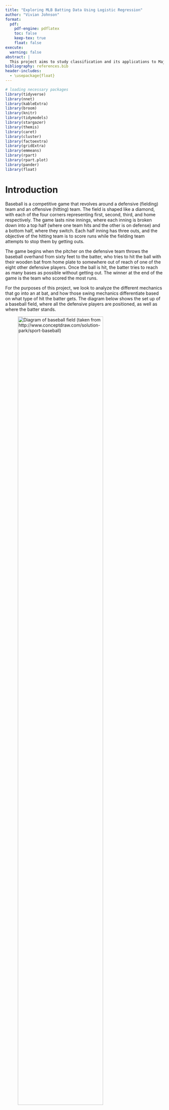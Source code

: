```yaml
---
title: "Exploring MLB Batting Data Using Logistic Regression"
author: "Vivian Johnson"
format:
  pdf:
    pdf-engine: pdflatex
    toc: false
    keep-tex: true
    float: false
execute: 
  warning: false
abstract: |
  This project aims to study classification and its applications to Major League Baseball (MLB) batting data. The goal is to develop a model that is capable of classifying a hit based on various in-game metrics, including release speed, launch angle, bat speed, and swing length. The model development process incorporates different statistical techniques such as K-means cluster analysis and decision trees to understand the distributions of the data and how observations are being classified in the multinomial model. Additionally, specific balancing techniques are explored to address inherent bias and imbalance in the data for the purpose of making more accuracte classifications. 
bibliography: references.bib
header-includes:
  - \usepackage{float}
---
```


```r
# loading necessary packages
library(tidyverse)
library(nnet)
library(kableExtra)
library(broom)
library(knitr)
library(tidymodels)
library(stargazer)
library(themis)
library(caret)
library(cluster)
library(factoextra)
library(gridExtra)
library(emmeans)
library(rpart)
library(rpart.plot)
library(pander)
library(float)
```

\newpage 
```{=latex}
\setcounter{tocdepth}{4}
\tableofcontents
```
\newpage 

# Introduction

Baseball is a competitive game that revolves around a defensive (fielding) team and an offensive (hitting) team. The field is shaped like a diamond, with each of the four corners representing first, second, third, and home respectively. The game lasts nine innings, where each inning is broken down into a top half (where one team hits and the other is on defense) and a bottom half, where they switch. Each half inning has three outs, and the objective of the hitting team is to score runs while the fielding team attempts to stop them by getting outs. 

The game begins when the pitcher on the defensive team throws the baseball overhand from sixty feet to the batter, who tries to hit the ball with their wooden bat from home plate to somewhere out of reach of one of the eight other defensive players. Once the ball is hit, the batter tries to reach as many bases as possible without getting out. The winner at the end of the game is the team who scored the most runs. 

For the purposes of this project, we look to analyze the different mechanics that go into an at bat, and how those swing mechanics differentiate based on what type of hit the batter gets. The diagram below shows the set up of a baseball field, where all the defensive players are positioned, as well as where the batter stands. 

![Diagram of baseball field (taken from http://www.conceptdraw.com/solution-park/sport-baseball)](baseball.png){width=80% height=80%}


# Important Baseball Definitions

The terms below define key aspects of baseball that are relevant to this project. 

- **Ground Out:** The batter hits the ball on the ground, and the defensive player is able to throw the ball to first base before the batter gets there.
- **Pop Fly/Out:** The batter hits the ball in the air, and a defensive player catches the ball without letting it touch the ground. 
- **Single:** A hit where the batter is able to make it safely to first base without stopping.
- **Double:** A hit where the batter is able to make it safely to second base without stopping.
- **Triple:** A hit where the batter is able to make it safely to third base without stopping. 
- **Homerun:** A hit where the batter is able to make it around every base and back to home without stopping, usually done by hitting the ball over the homerun fence, positioned about 350 feet, depending on the ballpark played at.

# Theory 

## Binary and Multinomial Classification

Classifying and predicting the type of hit that results from an at bat can be described as a multinomial classification problem. Similar to binary classification, where the response variable, Y, has two binary categories, multinomial classification applies when there are multiple possible event outcomes for Y. In this case, the possible results of the hit are a single, double/triple (also referred to as an extra base hit), or a homerun, encoded as 1, 2, or 3 respectively.

## Multinomial Logistic Regression

When predicting a response variable with more than two (binary) levels, the multinomial logistic regression model is effective. Similar to regular logistic regression, the multinomial logistic regression model predicts the probability of each level of Y. 

In this case, for the dependent variable, `hit_outcome`, we’re interested in looking at the probabilities of different hits occurring, which can be written as $P(Y=j)$. This includes singles, extra base hits, and homeruns. Using multinomial logistic regression, this can be modeled by the following equation: 

$$P(Y=j | X_1 = x_1, X_2 = x_2, X_3 = x_3, X_4 = x_4, X_5 = x_5)$$
$$P(Y=j) = 
\frac{e^{\beta_0j + \beta_1jX_1 + \beta_2jX_2 + \beta_3jX_3 + \beta_4jX_4 + \beta_5jX_5}}{1 + \sum_{i = 1}^{j-1}{e^{\beta_0i + \beta_1iX_1 + \beta_2iX_2 + \beta_3iX_3 + \beta_4iX_4 + \beta_5iX_5}}}$$

Where $X_1 ... X_5$ indicate the various predictor variables for the multinomial logistic regression model.  Since we're interested in the probability of each hit given the different values of the five predictor variables, we can transform the logit output from logistic regression to the probability of the event occurring with the equation above. 

## Accuracy, Precision, and Confusion Matricies

To evaluate the performance of the multinomial logistic regression model, a confusion matrix can be used and from that, the measures of accuracy and precision can be found. A confusion matrix is a table that shows for each value of the dependent variable, the number of true positives and negatives, as well as the false positives and negatives. In this case, as there are three levels of the dependent variable, the confusion matrix is a 3x3 table. 

For each specific class of the dependent variable: 

- **True Positives (TP):** The number of observations that are correctly identified as being a part of that class. 
- **True Negatives (TN):** The number of observations that are correctly identified as not being a part of that class. 
- **False Positives (FP):** The number observations that are incorrectly identified as being a part of that class. 
- **False Negatives (FN):** The number of observations that are incorrectly identified as not being a part of that class. 

From these metrics, accuracy (the accuracy in assigning the correct categories to the data) can be defined as: 

$$ Accuracy = \frac{TP + TN}{TP + FP + TN + FN}$$ 

As there are some disadvantages of accuracy with the raw initial data set, precision can also be used to evaluate the model for each level of the response variable ($i$). Precision is the ratio of true positives to all observations that were identified as positives in the model. 

$$Precision_i = \frac{TP_i}{TP_i + FP_i}$$

# Methods 

The data used in this project comes from Baseball Savant, the clearing house for the Statcast data provided by the Major League Baseball Association (MLB). The MLB employs advance statistical software and sports tracking in order to keep various statistics throughout the entirety of a major league game. Baseball Savant acts as the dashboard through which the public can view and access the data straight from the MLB (@baseballsavant). 


## Initial Data Preparation 

The data focuses on batting data from MLB games played from March 28, 2024 to October 30, 2024. The data was scraped from Baseball Savant using the `statcast_search()` function from the `baseballr` package in R[^1]. Once compiled, the data was saved to a CSV titled `full_batting_data_2024.csv`.

[^1]: @baseballr

```r
# loading in the data 
batting_data_2024 <- read_csv("season_2024_batting_data.csv")
```

## Data Cleaning 

The following code describes removing certain columns where data was no longer collected and not useful to this project. 

```r
# renaming certain columns 
batting_data_2024 <- batting_data_2024 %>%
  rename(bat_speed = newStat_1,
         swing_length = newStat_2)

# removing deprecated columns 
batting_data_2024 <- batting_data_2024 %>%
  select(-spin_dir,
         -spin_rate_deprecated,
         -break_angle_deprecated,
         -break_length_deprecated,
         -tfs_deprecated,
         -tfs_zulu_deprecated,
         -umpire
         )
```

### Important Variables

@tbl-imp-variables gives descriptions of the variables used to create a model and analyze hit types.

```r
var.des <- data.frame(
  Variable = c("events", "release_speed", "launch_angle", "bat_speed", "swing_length"),
  Description = c(
    "Records the event of the resulting plate appearance (single, double, triple, homerun)",
    "The speed of the pitch that was thrown to the batter",
    "Vertical launch angle of the batted ball as tracked by Statcast. Refers to the angle at which the ball leaves the bat",
    "Measurement of how fast the bat is moving when the player makes contact with the ball",
    "Total amount of feet the bat traveled during the swing (the total distance traveled by the barrel of the bat in x/y/z space)"
  )
)
```

```r
#| tbl-cap: "Description of Important Variables Used"
#| label: "tbl-imp-variables"

kbl(var.des,
    booktabs = T) %>%
  kable_styling(latex_options = "striped") %>%
  column_spec(1, width = "4cm") %>%
  column_spec(2, width = "7cm")
```

### Indicator Variables 


The indicator variable `hit_outcome` was created using the `events` variable in the data set and serves as the dependent variable for multinomial logistic regression. The table and code below describe the variable, as well as creating it using the data and storing it in an R object called `batting_with_indicators`. 

```r
# making the indicator variables  
batting_with_indicators <- batting_data_2024 %>% 
  filter(
    !is.na(bat_speed) &
      !is.na(swing_length) &
      !is.na(launch_angle) &
      !is.na(release_speed)
    ) %>%
  mutate(
    # homerun variable: 1 if homerun, 0 if double 
    homerun = case_when(
      events == "home_run" ~ 1,
      events == "double" ~ 0,
      TRUE ~ NA_real_),
    # hit_outcome corresponds to the type of hit 
    hit_outcome = case_when(
      events == "home_run" ~ 3,
      events == "triple" | events == "double" ~ 2,
      events == "single" ~ 1)
    ) %>% filter(
      !is.na(hit_outcome)
      )
```

```r
var.indicator <- data.frame(
  Variable = c("hit_outcome"),
  Description =
    c("Indicator for the type of hit recorded in the `events` variable. 1 = single, 2 = extra base hit (double or triple), 3 = homerun")
)

```

```r
#| tbl-cap: "Description of Indicator Variables Used"
#| label: "tbl-indicator-variables"
#| tbl.pos: "H"

kbl(var.indicator,
    booktabs = T) %>%
  kable_styling(latex_options = "striped") %>%
  column_spec(1, width = "4cm") %>%
  column_spec(2, width = "7cm")
```

### Standardizing Variables 

The next step in cleaning the data was to standardize the `swing_length`, `bat_speed`, `launch_speed`, and `release_speed` variables.

Turning these variables into z-scores was done to normalize the data so that each variable has a mean of zero and a standard deviation of one. Therefore, an observation with a `swing_length_zscore` of 0.56 would indicate that that batter had a swing length 0.56 standard deviations longer than the average swing length for all batters. This process puts all observations for the variables on the same scale, and aids in the interpretation of the regression models and comparison across variables.

```r
# standardizing swing length, bat speed, and launch speed. 
batting_with_indicators <- batting_with_indicators %>%
  mutate(
    swing_length_zscore = scale(swing_length),
    bat_speed_zscore = scale(bat_speed),
    release_speed_zscore = scale(release_speed)
  )
```
 
## Preliminary Data Analysis 

### Distributions of Independent Variables 

```r
# making distribution plots for each independent variable 
# bat speed 
hist_bat_speed <- 
  ggplot(data = batting_with_indicators,
         mapping = aes(x = bat_speed_zscore)) +
  geom_histogram(
    color = "black",
    fill = "skyblue",
    binwidth = .4,
    boundary = 0,
    alpha = 0.7) +
  scale_y_continuous(limits = c(0, 8500),
                     breaks = seq(0,8500, by = 2000)
                     ) +
  scale_x_continuous(limits = c(-8, 8),
                     breaks = seq(-8, 8, by = 2)) +
  labs(
    title = "Distribution of\nStandardized Bat Speed",
    x = "Bat Speed (Z-score)",
    y = "Frequency"
  ) +
  theme_minimal()

# swing length 
hist_swing_length <-
  ggplot(data = batting_with_indicators,
         mapping = aes(x = swing_length_zscore)) +
  geom_histogram(
    color = "black",
    fill = "skyblue",
    binwidth = .4,
    alpha = 0.7,
    boundary = 0) +
  scale_y_continuous(limits = c(0, 8500),
                     breaks = seq(0,8500, by = 2000)) +
  scale_x_continuous(limits = c(-8, 8),
                     breaks = seq(-8, 8, by = 2)) +
  labs(
    title = "Distribution of\nStandardized Swing Length",
    x = "Swing Length (Z-score)",
    y = "Frequency"
  ) +
  theme_minimal()
  
# release speed 
hist_release_speed <- 
  ggplot(data = batting_with_indicators,
         mapping = aes(x = release_speed_zscore)) +
  geom_histogram(
    color = "black",
    fill = "skyblue",
    binwidth = .4,
    alpha = 0.7) +
  scale_y_continuous(limits = c(0, 8500),
                     breaks = seq(0,8500, by = 2000)) +
  scale_x_continuous(limits = c(-8, 8),
                     breaks = seq(-8, 8, by = 2)) +
  labs(
    title = "Distribution of\nStandardized Release Speed",
    x = "Release Speed (Z-score)",
    y = "Frequency"
  ) +
  theme_minimal()
```

```r
#| fig-cap: "Distribution of Launch Angle"
#| label: fig-launch-angle
#| fig.pos: "H"

# launch angle 
hist_launch_angle <-
  ggplot(data = batting_with_indicators,
         mapping = aes(x = launch_angle)) +
  geom_histogram(
    color = "black",
    fill = "skyblue",
    bins = 30,
    alpha = 0.7) +
  scale_y_continuous(limits = c(0, 8500),
                     breaks = seq(0,8500, by = 2000)) +
  labs(
    title = "Distribution of Launch Angle",
    x = "Launch Angle",
    y = "Frequency"
  ) +
  theme_minimal()

hist_launch_angle

```
@fig-launch-angle above, and @fig-dists below, show the distributions of the independent variables used during the model development process. From these figures, we can see that all follow an approximately normal distribution. Although multinomial logistic regression does not require normally distributed independent variables, this approximate normality could aid in interpretability. Additionally, this normality suggests that transformations to the independent variables such as log or polynomial terms might be unnecessary. 

```r
# Save the plots as a single image
png("combined_plots.png",
    width = 1000,
    height = 1000,
    res = 90) 
grid.arrange(hist_bat_speed,
             hist_release_speed,
             hist_swing_length,
             ncol = 3) 
dev.off()
```
```r
#| fig-cap: "Distributions of Standardized Independent Variables"
#| label: fig-dists
#| fig.pos: "H"

# displaying the png on the page 
knitr::include_graphics("combined_plots.png")
```
\newpage


### Correlations

@tbl-corr shows a correlation matrix for the independent variables. The table includes standardized bat speed, standardized release score, standardized swing length, and launch angle. The highest correlation is between `bat speed` and `swing length`, with a value of $0.589$. This indicates a moderate positive correlation, which is logical, as higher bat speeds tend to be associated with longer swing lengths. 

Since this is the highest correlation, and other correlations are low, multicollinearity does not appear to be a significant concern in the data, given that none of the correlations are excessively high (above 0.8, which is usually considered to be an indicator of multicollinearity). 


```r
cor.matrix <- cor(batting_with_indicators[, c("bat_speed_zscore", 
                                              "release_speed_zscore", 
                                              "swing_length_zscore",
                                              "launch_angle")], 
                  use = "complete.obs")

cor_df <- cor.matrix %>% as.data.frame() %>%
  rename(
    `Bat Speed` = bat_speed_zscore,
    `Release Speed` = release_speed_zscore,
    `Swing Length` = swing_length_zscore,
    `Launch Angle` = launch_angle
  ) %>%
  round(3)

rownames(cor_df) <- c("Bat Speed",
                      "Release Speed",
                      "Swing Length", 
                      "Launch Angle")
```

```r
#| tbl-cap: "Correlation Matrix For Independent Varaibles"
#| label: "tbl-corr"
#| tbl.pos: "H"

kbl(cor_df,
    booktabs = T) %>%
  kable_styling(latex_options = "striped") %>%
  column_spec(1, width = "2.5cm") %>%
  column_spec(2, width = "2cm") %>%
  column_spec(3, width = "2cm") %>%
  column_spec(4, width = "2cm") %>%
  column_spec(5, width = "2cm")
```


### K Means Cluster Analysis


```r
#| fig-cap: "Scatterplot of Bat Speed and Swing Length"
#| label: "fig-scatter1"
#| fig.pos: "H"

# bat speed and swing length scatterplot 
bs_sl_scatter <-
  ggplot(data = batting_with_indicators,
         mapping = aes(x = bat_speed_zscore, y = swing_length_zscore)) +
  geom_point(alpha = 0.3, color = "skyblue") +
  labs(
    title = "Relationship Between Standardized Bat Speed\nand Swing Length",
    x = "Bat Speed (Z-score)",
    y = "Swing Length (Z-score)"
  ) +
  scale_y_continuous(limits = c(-10, 4),
                     breaks = seq(-10,4, by = 2)) +
  scale_x_continuous(limits = c(-10, 4),
                     breaks = seq(-10,4, by = 2)) +
  theme_minimal()

bs_sl_scatter
```

@fig-scatter1 shows a moderately positive linear relationship between the standardized swing length of a batter and the standardized bat speed of the batter. From this, it can be understood that longer swings tend to produce higher bat speeds. A reasoning for this could be because with a longer bat path, the batter has more time to generate speed in their swing. Due to this, it was decided to add an interaction between bat speed and swing length, as the effect of bat speed on hit outcome could also be affected by the batter's swing length. 

The scatterplot in @fig-scatter1 also shows distinct grouping within the data. There is a grouping of hits, most likely bunts[^2] or soft ground balls, where the batters had much lower swing lengths and bat speeds compared to the other observed hits. To analyze this further, K-means cluster analysis was performed to look at the specific groupings in the data. 

K-Means Cluster Analysis is the process of grouping each observation in the data based on distinct characteristics. Upon completion, groups will be formed ideally with similar characteristics. The goal is to extract relationships, in this case, between the swing length of the batter and the bat speed. The algorithm begins by first determining how many groups will be formed (K = 3 for this scenario). Then, 3 observations are randomly chosen from the data, and assigned to a group. These rows act as the preliminary centers (means) of the groups. The remaining observations are individually assigned to the group that minimizes the Euclidean distance[^3] between the observation and the group mean. Following this, a new average for the groups are calculated, and each observation is re-examined to see if it is closer to a different groups average. This process repeats until no observation changes groups. (@wu2012cluster)

The following code was used to perform the cluster analysis, while @fig-cluster shows the corresponding groups that were created. 

[^2]: A bunt is a strategic hit where the batter lightly taps the ball with the bat, usually to advance a runner already on base, or get on base quickly.
[^3]: Euclidean distance is the straight line distance between two points in space.

```r
# selecting only the two columns needed
batting_cluster <- batting_with_indicators %>%
  select(swing_length_zscore,
         bat_speed_zscore)

set.seed(12) # so it is reproducible
cluster_analysis <- kmeans(batting_cluster,
                           centers = 3,
                           nstart = 25)
```

```r
#| fig-cap: "Scatterplot showing clustered groups"
#| label: fig-cluster
#| fig.pos: "H"

fviz_cluster(cluster_analysis,
             data = batting_cluster,
             geom = c("point"),
             elipse = FALSE,
             main = "Cluster Plot for Bat Speed and Swing Length",
             xlab = "Standardized Swing Length",
             ylab = "Standardized Bat Speed",
             ggtheme = theme_minimal()) +
  scale_y_continuous(limits = c(-10, 4),
                     breaks = seq(-10,4, by = 2)) +
  scale_x_continuous(limits = c(-10, 4),
                     breaks = seq(-10,4, by = 2)) 
```

```r
# creating table of summary statistics 

cluster.df <- data.frame(
  Cluster = c("1", "2", "3"),
  `Cluster Size` = c("21986", "14567", "162"),
  `Centers (swing length, bat speed)` = c("(0.559, 0.429)", "(-0.767, -0.549)", "(-6.891, -8.857)"),
  WSS = c("15027", "13916", "236")
)

colnames(cluster.df) <-
  c("Cluster",
    "Cluster Size",
    "Centers (swing length, bat speed)",
    "WSS")
```

```r
#| tbl-cap: "K-Means Summary Statistics"
#| label: "tbl-kmeanssum-variables"
#| tbl.pos: "H"

kbl(cluster.df,
    booktabs = T) %>%
  kable_styling(latex_options = "striped") 

```


@fig-cluster shows the results from performing K=3 Means Cluster Analysis. It is evident that the third cluster has significantly different bat speeds and swing lengths. Because the goal of this project is to examine the difference in hitting mechanics between true singles, extra base hits, and homeruns, it was determined that these hits, which are most likely check swings or bunts, don't accurately represent the data and that this cluster should be removed. 

@tbl-kmeanssum-variables describes the cluster size, center, and within cluster sum of squares for each group. The within cluster sum of squares, also known as the intra-cluster variation, is the sum of the squared Euclidean distances between each observation and the center of the cluster (@wu2012cluster). A smaller WSS indicates that the observations are grouped closer together, thus forming a more specific group. Since the WSS of group 3 is significantly lower than the other two groups and relatively small, removing the observations in this group is not of high concern. 


```r
# removing the data points from cluster 2 
batting_without_g3 <- batting_with_indicators %>%
  mutate(
    cluster = as_factor(cluster_analysis$cluster)
  ) %>%
  filter(cluster != 3)
```


```r
facet_labels <- c("1" = "Single", "2" = "Double/Triple", "3" = "Homerun")
```

```r
#| fig-cap: "The relationship between bat speed and swing length for each hit outcome"
#| label: fig-no-b-den
#| fig.pos: "H"
  
ggplot(data = batting_without_g3,
         mapping = aes(x = bat_speed_zscore,
                       y = swing_length_zscore)) +
  stat_density_2d(
    mapping = aes(fill = ..level..),
    geom = "polygon",
    alpha = 0.5
  ) +
  labs(
    title = "Bat Speed (Z-Score) vs. Swing Length (Z-Score)\nWith Cluster Removed",
    x = "Bat Speed (Z-score)",
    y = "Swing Length (Z-score)",
    fill = "Density Level"
  ) +
  scale_y_continuous(limits = c(-3, 3),
                     breaks = seq(-3,3, by = 1)) +
  scale_x_continuous(limits = c(-3, 3,
                     breaks = seq(-3,3), by = .5)) +
  scale_fill_gradient(low = "blue", high = "red") +
  facet_wrap(~ hit_outcome,
             labeller = as_labeller(facet_labels)) +
  theme_minimal()

```

@fig-no-b-den shows the relationships between standardized bat speed and standardized swing length for each level of `hit_outcome` after removing the cluster of hits. For each hit outcome, there is a clear positive relationship between the bat speed and the length of the swing. The density level represents how closely packed the points are, (i.e. where data points are more concentrated). From @fig-no-b-den, we can see that the direction of the relationship between the hit types are similar, but the densities and variance differ. Homeruns vary the least, as the majority of the observations that are homeruns are tightly concentrated. Singles tend to vary the most, as there is not an extremely high density level anywhere on the graph. This is somewhat logical, as there is more opportunity / ways in which a batter could hit a potential single compared to a homerun. 

### Distributions Incorporating Ground Outs and Fly Outs 

The data allows us to differentiate between fly outs and ground outs, meaning that we can also observe the difference in the independent variables between these types of outs, as well as hits. This is important as it aids in understanding how these factors differ between outs and hits. 

```r
# getting the hits that were outs (line outs, fly outs, pop ups, ground outs)
outs_data <- batting_data_2024 %>%
  filter(str_detect(des,
                    "out")
         ) %>%
  filter(!str_detect(des,
                     "strikes out")
         ) %>%
  filter(!str_detect(des,
                     "called out")
         ) %>%
  filter(!str_detect(des,
                     regex("out at.*", ignore_case = TRUE))
         ) %>%
  filter(!str_detect(des,
                     regex("walk.*", ignore_case = TRUE)))
```


```r
# creating out type categorical variable
outs_data <- outs_data %>%
  mutate(
    out_type =
      case_when(
        str_detect(des, "pops out") |
          str_detect(des, "flies out") |
          str_detect(des, "lines out") |
          str_detect(des, "sacrifice") ~ "Fly Out",
        str_detect(des, regex("grounds out.*", ignore_case = TRUE)) |
         str_detect(des, "grounds into a double play") |
          str_detect(des, "grounds into a force out") ~ "Ground Out",
        TRUE ~ NA_character_
        
      )
  )

# filtering out the na
# creating the z scores for the outs 
outs_data <- outs_data %>%
  filter(!is.na(outs_data$out_type)) %>%
  filter(!is.na(bat_speed) &
           !is.na(swing_length) &
           !is.na(launch_angle) &
           !is.na(release_speed)) %>%
  mutate(
    swing_length_zscore = scale(swing_length),
    bat_speed_zscore = scale(bat_speed),
    release_speed_zscore = scale(release_speed),
    hit_outcome = case_when(out_type == "Ground Out" ~ 4,
                            out_type == "Fly Out" ~ 5)
  )

# combining the outs and the hits to make another 
hitting_and_outs_data <-
  bind_rows(batting_without_g3,
            outs_data
  )

```


```r
#| fig-cap: "Distribution and mean launch angle by hit outcome"
#| label: fig-la-dist
#| fig.pos: "H"

# changing the order that the factor variable appears 
hitting_and_outs_data <- hitting_and_outs_data %>%
  mutate(hit_outcome = factor(hit_outcome, 
                              levels = c(4, 5, 1, 2, 3)))

violin_la <- 
  ggplot(data = hitting_and_outs_data,
         mapping = aes(x = factor(hit_outcome),
                       y = launch_angle)) +
  geom_boxplot() +
  geom_violin(fill = "skyblue",
              alpha = 0.3)+
  scale_y_continuous(limits = c(-90, 90),
                     breaks = seq(-90,90, by = 10)) +
  labs(title = "Distribution of Launch Angle for Different Hit Outcomes",
    x = NULL,
    y = "Launch Angle"
  ) +
  scale_x_discrete(
    labels = c("1" = "Single",
               "2" = "Double or Triple",
               "3" = "Homerun",
               "4" = "Ground Out",
               "5" = "Fly Out")
  ) + 
  theme_minimal() +
  theme(axis.text.x = element_text(angle = 45,
                                   hjust = 1)
        )
violin_la
```

@fig-la-dist shows the distribution of launch angle for different hit outcomes. For each at bat that resulted in an actual hit (a single, double/triple, or a homerun), it is evident that the launch angles follow a relatively normal distribution, being unimodal and centered around the mean. There are no drastic changes in the spread of the data, and no discernible U-shaped pattern. Using this, the decision to square launch angle and use a quadratic term was not made, as it is probable that it wouldn't add much explanatory power to the model. 


The side by side box plots in @fig-la-dist also indicate that there does seem to be a difference in average launch angle for each hit type. This supports including `launch_angle` in the model, and that it would be possible to have a model solely using it to predict `hit_outcome`, but it wouldn't explain everything. By bringing in fly outs and ground outs, we can see how launch angle varies between the two as well. It makes sense that the launch angle for ground outs would tend to be lower, as it is likely that the ball was hit low on the ground to a fielder, and the same goes for fly balls. Eventually, the launch angle on the ball is too high and results in an out rather than a hit. While this is the overall trend of these two specific results, the variation and spread of the data is much larger. 


It is important to note that it doesn't make sense for `launch_angle` to be negative for fly outs. As it is not one of the variables that is standardized, a fly ball should have a positive launch angle, as that would indicate that the ball went up in the air. After examining these instances where the hit was recorded as a fly out and the launch angle was negative, the conclusion was drawn that it was an error in recording the data. This serves as another layer that makes modeling this data more difficult. 

```r
# making distributions between hit types for other variables 
# bat speed 
violin_bs <- 
  ggplot(data = hitting_and_outs_data,
         mapping = aes(x = factor(hit_outcome),
                       y = bat_speed_zscore)) +
  geom_boxplot() +
  geom_violin(fill = "skyblue",
              alpha = 0.3)+
  scale_y_continuous(limits = c(-5,5),
                     breaks = seq(-5,5, by = 1)) +
  labs(title = "Distribution of Bat Speed\n(Z-Score)",
    x = NULL,
    y = "Bat Speed (Z-Score)"
  ) +
  scale_x_discrete(
    labels = c("1" = "Single",
               "2" = "Double or Triple",
               "3" = "Homerun",
               "4" = "Ground Out",
               "5" = "Fly Out")
  ) + 
  theme_minimal() +
  theme(axis.text.x = element_text(angle = 45,
                                   hjust = 1,
                                   size = 22),
        axis.title.y = element_text(size = 22),
        axis.text.y = element_text(size = 20),
        plot.title = element_text(size = 25, face = "bold")
        )

# swing lenght 
violin_sl <- 
  ggplot(data = hitting_and_outs_data,
         mapping = aes(x = factor(hit_outcome),
                       y = swing_length_zscore)) +
  geom_boxplot() +
  geom_violin(fill = "skyblue",
              alpha = 0.3)+
  scale_y_continuous(limits = c(-5, 5),
                     breaks = seq(-5,5, by = 1)) +
  labs(title = "Distribution of Swing Length\n(Z-Score)",
    x = NULL,
    y = "Swing Length (Z-Score)"
  ) +
  scale_x_discrete(
    labels = c("1" = "Single",
               "2" = "Double or Triple",
               "3" = "Homerun",
               "4" = "Ground Out",
               "5" = "Fly Out")
  ) + 
  theme_minimal() +
  theme(axis.text.x = element_text(angle = 45,
                                   hjust = 1,
                                   size = 22),
        axis.title.y = element_text(size = 22),
        axis.text.y = element_text(size = 20),
        plot.title = element_text(size = 25, face = "bold")
        )

# release speed 
violin_rs <- 
  ggplot(data = hitting_and_outs_data,
         mapping = aes(x = factor(hit_outcome),
                       y = release_speed_zscore)) +
  geom_boxplot() +
  geom_violin(fill = "skyblue",
              alpha = 0.3)+
  labs(title = "Distribution of Release Speed\n(Z-Score)",
    x = NULL,
    y = "Release Speed (Z-Score)"
  ) +
  scale_y_continuous(limits = c(-5, 5),
                     breaks = seq(-5,5, by = 1)) +
  scale_x_discrete(
    labels = c("1" = "Single",
               "2" = "Double or Triple",
               "3" = "Homerun",
               "4" = "Ground Out",
               "5" = "Fly Out")
  ) + 
  theme_minimal() +
  theme(axis.text.x = element_text(angle = 45,
                                   hjust = 1,
                                   size = 22),
        axis.title.y = element_text(size = 22),
        axis.text.y = element_text(size = 20),
        plot.title = element_text(size = 25, face = "bold")
        )

```

```r
# Save the plots as a single image
png("combined_plots_dists.png",
    width = 1750,
    height = 1750,
    res = 90) 
grid.arrange(violin_bs,
             violin_sl,
             violin_rs,
             ncol = 3)
dev.off()
```

```r
#| fig-cap: "Distributions of Dependent Variables by Hit Outcome"
#| label: fig-dists-vars
#| fig.pos: "H"

knitr::include_graphics("combined_plots_dists.png")
```

Similar to @fig-la-dist, @fig-dists-vars shows the distribution of each standardized variable for each hit type, but also includes fly outs and ground outs. 

From these, there does seem to be differences in each variable depending on the type of out, as well as differences in the variables depending on the type of hit. The variable that seems the most constant is release speed, and from that it can be drawn that the speed at which the pitch is thrown matters less. However, release speed was still included in the model because it aids in explaining information pertaining to the pitcher during the at bat, and is not correlated with other variables pertaining to the batter's mechanics. 


# Model Development 
 
 
## Stage 1 
  
  
The first stage of model development looks at simply creating logistic regression models based on the available data. The first step of stage one is to develop an initial model that will form the basis for the rest of the analysis. 

### Initial Model
 
The following code describes how to make the initial multinomial regression model, where our goal is to predict `hit_outcome` from `swing_length_zscore`, `bat_speed_zscore`, `release_speed_zscore`, `launch_angle`, and an interaction between `bat_speed_zscore` and `swing_length_zscore`.


```r
reg_model_1 <- multinom(hit_outcome ~ 
                     swing_length_zscore +
                     bat_speed_zscore +
                     release_speed_zscore +
                     launch_angle +
                     bat_speed_zscore:swing_length_zscore,
                   data = batting_without_g3) 

```
```r
model_1_tidy <- tidy(reg_model_1)

model_1_tidy <- model_1_tidy %>% select(-statistic)

model_1_tidy <- model_1_tidy %>% pivot_wider(names_from = 1,
                                             values_from = 3:5)

model_1_tidy <- model_1_tidy[c("term",
           "estimate_2",
           "std.error_2",
           "estimate_3",
           "std.error_3")] %>%
    rename(
      Term = term,
    `Estimate ` = estimate_2,
    `Std. Error ` = std.error_2,
    `Estimate` = estimate_3,
    `Std. Error` = std.error_3
  ) %>%
  mutate(
    across(
      c("Estimate ",
        "Std. Error ",
        "Estimate",
        "Std. Error"), 
      ~ round(.x, 3)
      )
    ) %>%
  mutate(
    Term = case_when(
      Term == "(Intercept)" ~ "Constant",
      Term == "swing_length_zscore" ~ "Swing Length Z-Score",
      Term == "bat_speed_zscore" ~ "Bat Speed Z-Score",
      Term == "release_speed_zscore" ~ "Release Speed Z-Score",
      Term == "launch_angle" ~ "Launch Angle",
      Term == "swing_length_zscore:bat_speed_zscore" ~ "Swing Length/Bat Speed Interaction"))

that_cell <- rep(FALSE, 8)  # Initialize all FALSE
that_cell[4] <- TRUE  
```

```r
#| tbl-cap: "Stage 1 Multinomial Logistic Regression Output for Initial Model"
#| label: "tbl-reg-1-output"
#| tbl.pos: H


kbl(model_1_tidy,
    booktabs = T) %>%
  kable_styling(latex_options =  "striped") %>%
  add_header_above(c(" ", "Double/Triple" = 2, "Homerun" = 2)) %>%
  column_spec(2,
              width = "3cm",
              bold = ifelse(that_cell, F, T)) %>%
  column_spec(4, bold = T, width = "2cm")
  
```

```r
em_initial <- emmeans(reg_model_1,
                      ~ hit_outcome,
                      mode = "prob")

summary_df_initial <- as.data.frame(summary(em_initial)) %>%
    select(hit_outcome, prob, SE) %>%
  rename(`Hit Outcome` = hit_outcome,
         `Average Probability` = prob)

```

```r
#| tbl-cap: "Stage 1 emmeans Summary for Initial Model"
#| label: "tbl-reg-1-emmeans"
#| tbl.pos: "H"

kbl(summary_df_initial,
    booktabs = T) %>%
  kable_styling(latex_options =  "striped")
```



@tbl-reg-1-output shows the multinomial regression output for the initial model. The bold coefficients represent those that have a p-value that is significant at the 0.01 level. Using this table, we can view the coefficients for the model and understand how each contribute to the hit outcome. There are two columns for the regression table, and the coefficients in each column represent the difference in log-odds resulting from a one unit change in the predictor between the base group, (hitting a single) and the corresponding hit column, which can be transformed into a probability.  

For example, `launch_angle` has a value of $0.065$ in the double/triple column. We can interpret this as follows: 

***On average, a one degree increase in a batter's launch angle is associated with an increase in the probability of hitting a double or a triple by about 1.07%***

We can also interpret the interaction between swing length and bat speed. With a logit coefficient of 0.09, we can turn it into a probability and understand it as: 

***The interaction between bat speed and swing length suggests that as both increase, the likelihood of hitting a double or triple increases compared to a single. This is reflected in the positive interaction term, indicating that the effect of swing length on the hit outcome is enhanced as bat speed increases.***

The package `emmeans` in r compares the estimated marginal means. In this model, it allows us to see the differences in the mean predicted probabilities for each hit outcome. 

@tbl-reg-1-emmeans shows the estimated probabilities for each hit outcome in this model. Singles are estimated to occur the most, about 75.2% of the time, followed by doubles and triples (22.6%), and the least likely to occur are home runs (2.1%). While hitting a single in a baseball game is more common than other types of hits, there is still a stark difference in the probability of each hit occurring, this is likely due to the imbalance in the data set, with the model being more tailored to predicting singles because they are much more prevalent in the data. 



#### Decision Tree Initial Model 

```r
initial_decision_tree <- rpart(hit_outcome ~ 
                                 swing_length_zscore +
                                 bat_speed_zscore +
                                 release_speed_zscore +
                                 launch_angle,
                               data = batting_without_g3,
                               method = "class")
```

```r
#| fig-cap: "Decision Tree for Initial Model"
#| label: fig-init-dec-tree
#| fig.pos: "H"

rpart.plot(initial_decision_tree,
           type = 4)
```

@fig-init-dec-tree shows a decision tree of the initial model. The decision tree is a classification model that visualizes the steps that the model goes through when attempting to classify each observation. The nodes of the tree correspond to the decisions are made based on certain thresholds or levels of the predictor variables. The branches represent the outcome of the decision, or the comparison that was made, and the leaves represent the final predicted outcome of the response variable. 

From @fig-init-dec-tree, we can see that classifying the type of hit mostly relies on a hit's launch angle and bat speed. The model starts with all of the observations, and if the launch angle is less than 20, the hit is automatically classified as a single. Of those hits, it represents 68% of the data, and of that, 81% were actually singles, 19% were actually doubles/triples, and 0% were actually homeruns. The model continues to make similar comparisons until all terminal nodes are reached. 

@fig-init-dec-tree has four terminal nodes. @tbl-decinitial-class shows the breakdown of each terminal node. It shows the outcome the model predicted, the percentage of the overall observations it makes up, as well as the percent of those observations that were actually of other classes. 

```r
dec.initial.des <- data.frame(
  `Hit Outcome` = c("1", "1", "2", "3"),
  `Percent Observations` = c("68", "10", "6", "15"),
  `Percent Singles` = c("81", "53", "28", "16"),
  `Percent Double/Triple` = c("19", "30", "44", "18"),
  `Percent Homerun` = c("0", "17", "28", "66")
)

colnames(dec.initial.des) <- c("Hit Outcome", "% Observations", "% Singles", "% Double Triple", "% Homerun")

```

```r
#| tbl-cap: "Results of stage 1 decision tree classification for the initial model "
#| label: "tbl-decinitial-class"
#| tbl.pos: "H"

kbl(dec.initial.des,
    booktabs = T) %>%
  kable_styling(latex_options =  "striped")
```

It is evident that the model over classifies singles out of the data and doesn't classify doubles/triples very well (only 6% are being classified as doubles/triples). Among the terminal nodes for doubles/triples and homeruns, there is still a large percentage of those that are being incorrectly classified as singles. 

### Balancing 

While this model has some explanatory power, the coefficient estimators are biased and inconsistent. This is due to the inherent class imbalance among the different hit outcomes. Biased and inconsistent estimators are those that skewed away from the true population average. @tbl-summary-sample-size is a table corresponding to the relative sample sizes of each hit outcome (single, extra base, or homerun).


```r
summary.sample.size <- data.frame(
  `Hit Outcome` = c("Single", "Double/Triple (Extra Base Hit)", "Homerun"),
  `Sample Size ` = c("23696", "7772", "5085")
)

colnames(summary.sample.size) <- c("Hit Outcome", "Sample Size")
```

```r
#| tbl-cap: "Summary of Sample Sizes for Each Class "
#| label: "tbl-summary-sample-size"
#| tbl.pos: "H"

kbl(summary.sample.size,
    booktabs = T) %>%
  kable_styling(latex_options =  "striped")
```
 
Due to the fact that the sample size within the observed data for a single is 23696, while doubles/triples and homeruns have 7772 and 5085 observations respectively, singles are going to contribute much more to the overall model, thus causing the imbalance and bias towards predicting the singles hit.

The singles hit in the data set are referred to as the majority class, meaning they have the higher sample size and at this moment contribute more to the model than the minority classes, the extra bases and the homeruns. Intervention is necessary at this point to combat the imbalance class size problem.

#### Existing Literature About Balancing

 
A part of this project revolves around the issue of an imbalanced data set, the implications of it, and possible solutions. The purpose of this section is to examine literature related to the class imbalance problem and apply it to the model predicting `hit_outcome`. 

As seen with the current batting data, a dataset is imbalanced if different categories are not represented equally in the data. This can lead to bias in the prediction model and flawed performance measures (@chawla2002smote). To combat this, multiple studies have been done with the goal to develop various ways of balancing the data. Random under sampling is the process of using random examples from the majority class and taking them out of the dataset without replacement. This is done until the dataset is roughly balanced. Random over sampling, on the other hand, is the process of randomly sampling with replacement from the category with less observations. This is also done until the data set is somewhat balanced. (@thammasiri2014critical) 

The effectiveness and performance of these processes are measured by the accuracy, the error rate, sensitivity, and specificity generated from each model’s respective confusion matrix. The confusion matrix displays the true positives (TP) identified, false positives (FP), true negatives (TN), and false negatives (FN) (@thammasiri2014critical). These performance measures are reliable for balanced data sets, but their reliability decreases as more imbalance is introduced in the data set. Thus, representing another reason as to why it’s important to have balance. With the purpose of creating a more effective method to balancing data rather than random under or over sampling, Chawla, Bowyer, Hall,  and Kegelmeyer created the Synthetic Minority Over - Sampling  (SMOTE) algorithm, which is a combination of under sampling of the majority class and creating synthetic observations from the minority class (@chawla2002smote). SMOTE is another way to balance the dataset so that one class doesn't have a much larger impact on the data. SMOTE is the process of adding artificially generated data to the minority class, following the same distribution. This method of oversampling takes its $k$ nearest neighbor of the same minority class and generates a new data observation between the $k$ neighbors and the observed observation. The `over_ratio` is a parameter that specifies when SMOTE is terminated and represents the ratio of minority class sample size to the majority class sample size. In this case, an `over_ratio` of one means that now the data set is exactly balanced, all classes have the same sample size (@chawla2002smote). 

SMOTE is important in improving the performance of the predictive model because it offers more examples from the underrepresented group that follow the distribution of the data, as opposed to random over sampling, that takes already existing data points with no extra room for the model to learn. 

In their study comparing various types of prediction techniques for dealing with imbalanced data, @thammasiri2014critical, was able to rank the performance measures of logistic regression with oversampling, logistic regression with under sampling, logistic regression with SMOTE, and logistic regression with the original data. After performing 10-fold cross validation on these different models, they found that logistic regression using SMOTE performed better than random under sampling and oversampling. While the original data model had high accuracy it’s important to note that it could be biased and inconsistent because of the imbalanced class sizes. 

In conclusion, this literature provides useful evidence as to why the current batting data is flawed, and a detailed approach on how to employ the SMOTE algorithm to balance the data with the aim of creating a model that can better predict the `hit_outcome` of an at bat. 


### SMOTE Model 

In order to use the SMOTE algorithm, the data needs to be cleaned further. The code below describes this cleaning and formatting process, and stores the data in an object called `smote_data`. 

```r
# Cleaning the data for SMOTE function 
smote_data <- batting_without_g3 %>%
  mutate(
    hit_outcome_factor = as.factor(hit_outcome)
  ) %>%
  select(swing_length_zscore,
         bat_speed_zscore,
         release_speed_zscore,
         launch_angle,
         hit_outcome_factor)
```

After the data is in the correct format, the SMOTE algorithm can be used with the following code. The `over_ratio` of 0.8 indicates a roughly balanced data set. 

```r
# running the SMOTE algorithm 
balanced_batting_data <-
  smote(
    smote_data,
    "hit_outcome_factor",
    k = 5,
    over_ratio = 0.8 # a roughly balanced data set 
  )
```

After balancing the data set, we can now run multinomial logistic regression the same was as the initial model, except using the SMOTE dataset. 

```r
# logistic regression with the balanced data set 
reg_model_smote<- multinom(hit_outcome_factor ~
                          swing_length_zscore +
                          bat_speed_zscore +
                          release_speed_zscore +
                          launch_angle +
                          bat_speed_zscore:swing_length_zscore,
                        data = balanced_batting_data)

```


```r
#| tbl-cap: "Stage 1 Multinomial Logistic Regression Output for SMOTE Model"
#| label: "tbl-reg-smote-output"
#| tbl.pos: "H"

smote_tidy <- tidy(reg_model_smote)

smote_tidy <- smote_tidy %>% select(-statistic)

smote_tidy <- smote_tidy %>% pivot_wider(names_from = 1,
                                             values_from = 3:5)

smote_tidy <- smote_tidy[c("term",
           "estimate_2",
           "std.error_2",
           "estimate_3",
           "std.error_3")] %>%
    rename(
      Term = term,
    `Estimate ` = estimate_2,
    `Std. Error ` = std.error_2,
    `Estimate` = estimate_3,
    `Std. Error` = std.error_3
  ) %>%
  mutate(
    across(
      c("Estimate ",
        "Std. Error ",
        "Estimate",
        "Std. Error"), 
      ~ round(.x, 3)
      )
    ) %>%
  mutate(
    Term = case_when(
      Term == "(Intercept)" ~ "Constant",
      Term == "swing_length_zscore" ~ "Swing Length Z-Score",
      Term == "bat_speed_zscore" ~ "Bat Speed Z-Score",
      Term == "release_speed_zscore" ~ "Release Speed Z-Score",
      Term == "launch_angle" ~ "Launch Angle",
      Term == "swing_length_zscore:bat_speed_zscore" ~ "Swing Length/Bat Speed Interaction"))

that_cell <- rep(FALSE, 8)  # Initialize all FALSE
that_cell[4] <- TRUE  

kbl(smote_tidy,
    booktabs = T) %>%
  kable_styling(latex_options =  "striped") %>%
  add_header_above(c(" ", "Double/Triple" = 2, "Homerun" = 2)) %>%
  column_spec(2,
              width = "3cm",
              bold = ifelse(that_cell, F, T)) %>%
  column_spec(4, bold = T, width = "2cm")
  
```

@tbl-reg-smote-output shows the multinomial regression output for the balanced smote model. We can interpret the coefficients of the launch angle and interaction term similarly to the interpretation for the initial model.  

`launch_angle` has a value of $0.067$ in the double/triple column. We can interpret this as follows: 

***On average, a one degree increase in a batter's launch angle is associated with an increase in the probability of hitting a double or a triple by about 1.95%***

With a logit coefficient of $0.107$, we can turn it into a probability and understand the interaction between swing length and bat speed as: 

***The interaction between bat speed and swing length suggests that as both increase, the likelihood of hitting a double or triple increases compared to a single. This is reflected in the positive interaction term, indicating that the effect of swing length on the hit outcome is enhanced as bat speed increases.***


```r
em_smote <- emmeans(reg_model_smote,
                      ~ hit_outcome_factor,
                      mode = "prob")

summary_df_smote <- as.data.frame(
  summary(
    em_smote
    ))%>%
  select(hit_outcome_factor, prob, SE) %>%
  rename(`Hit Outcome` = hit_outcome_factor,
         `Average Probability` = prob)

```

```r
#| tbl-cap: "Stage 1 emmeans Summary Output for SMOTE Model"
#| label: "tbl-emmeans-smote-output"
#| tbl.pos: "H"

kbl(summary_df_smote,
    booktabs = T) %>%
  kable_styling(latex_options =  "striped")

```

@tbl-emmeans-smote-output shows the summary output for estimated probabilities of each hit type for the SMOTE model using a balanced data set. After balancing the data, it can be noted now that there is less of a difference in what hit type would be predicted, which should be the case if there are the same amounts of observations in each class. While the odds of predicting a single decreased, it is better for the overall model, as a lot of singles were being incorrectly identified.


#### Decision Tree for SMOTE Model

The code below generates the decision tree for the multinomial logistic regression using the balanced SMOTE data, which is displayed in @fig-dec-tree-smote. 

```r
smote_decision_tree <- rpart(hit_outcome_factor ~
                               swing_length_zscore +
                               bat_speed_zscore +
                               release_speed_zscore +
                               launch_angle,
                             method = "class",
                             data = balanced_batting_data)
```

```r
#| fig-cap: "Decision Tree for SMOTE Model"
#| label: fig-dec-tree-smote
#| fig.pos: "H"
rpart.plot(smote_decision_tree,
           type = 4)
```

Similar to the initial decision tree model, from @fig-dec-tree-smote, we can see that classifying the type of hit mostly relies on a hit's launch angle and bat speed. There are four terminal nodes. @tbl-decsmote-class below shows the breakdown of each terminal node. It shows the outcome the model predicted, the percentage of the overall observations it makes up, as well as the percent of those observations that were actually of other classes. 

```r
#| tbl-cap: "Results of stage 1 decision tree classification for the SMOTE model "
#| label: "tbl-decsmote-class"
#| tbl.pos: "H"

dec.smote.des <- data.frame(
  `Hit Outcome` = c("1", "1", "2", "3"),
  `Percent Observations` = c("32", "5", "20", "43"),
  `Percent Singles` = c("74", "65", "34", "10"),
  `Percent Double/Triple` = c("26", "35", "57", "22"),
  `Percent Homerun` = c("0", "0", "9", "68")
)

colnames(dec.smote.des) <- c("Hit Outcome", "% Observations", "% Singles", "% Double Triple", "% Homerun")

kbl(dec.smote.des,
    booktabs = T) %>%
  kable_styling(latex_options =  "striped")
```


After balancing the data, the decision tree does a better job at classifying doubles/triples and homeruns. In this model,57% of the correctly identified doubles/triples were classified correctly, opposed to 44% in the initial model, and the same is true for the homerun category. 


## Stage 2 

The second stage of this project examines the predicted probabilities from the multinomial logistic regression models by feeding them into a decision tree. In a multinomial model, the predicted probabilities represent the likelihood that an observation belongs to a certain class. In this case, the predicted probabilities correspond to the likelihood that each hit is a single, double/triple, or homerun. By feeding these predicted probabilities into a decision tree model, we're able to identify patterns in how the probabilities map to certain classes, and better understand the models. 

### Initial Model

Below are the steps taken to feed predicted probabilities from a training set of the initial model into a decision tree model. 

1. Getting how many rows are in the data and splitting into 2 parts 

```r
# so it is reproducible
set.seed(11)

# number of rows in dataset 
n_batting_initial = nrow(batting_without_g3)

# randomly take 80% of the rows for the training object 
train_initial = sample(1:n_batting_initial,
                   0.8*n_batting_initial,
                   replace=FALSE)
```

```r
# split data into two parts - training 
batting_train_initial = batting_without_g3[train_initial,]
# part that isn't the training part
batting_test_initial = batting_without_g3[-train_initial,]
```

2. Getting predicted probabilities from initial model on training data 

```r
# fitting the model on the training data 
reg_train_initial<- multinom(hit_outcome ~
                          swing_length_zscore +
                          bat_speed_zscore +
                          release_speed_zscore +
                          launch_angle +
                          bat_speed_zscore:swing_length_zscore,
                        data = batting_train_initial)

# getting predicted probabilities 
predicted_probs_initial <- predict(reg_train_initial,
                           newdata = batting_test_initial,
                           type = "probs")

# getting predicted classes 
predicted_class_initial <- predict(reg_train_initial,
                           newdata = batting_test_initial,
                           type = "class")
```

3. Feeding the predicted probabilities into a decision tree

```r
stage_2_tree_initial <- rpart(hit_outcome ~
                        predicted_probs_initial,
                      method = "class",
                      data = batting_test_initial)
```

```r
#| fig-cap: "Stage 2 Decision Tree from Predicted Probabilities (Initial Model) "
#| label: fig-init-pred-dectree
#| fig.pos: "H"

rpart.plot(stage_2_tree_initial,
           type = 4)
```

@fig-init-pred-dectree Shows the how the predicted probabilities affect the overall classification of the observation. `predicted_probs_initial_tree3` represents the predicted probability that the observation is a homerun. We can see that the model is only using that predicted probability to classify the hits. If that probability is less than 0.12, it is automatically classified as a single. If it's more than 0.12, it is compared again, this time to 0.31. Any hit with a predicted probability less than 0.31 is classified as a double/triple, and a probability greater than that is classified as a homerun. The summary table below shows the percentages for each terminal node. 

```r
# combining info to a df 
tree_predicted_probs_initial <-
  as.data.frame(predicted_probs_initial)

tree_predicted_class_initial <-
  as.data.frame(predicted_class_initial)

tree_predicted_pc_initial <-
  bind_cols(tree_predicted_probs_initial,
            tree_predicted_class_initial
            ) %>%
  mutate(
    actual_class = as.factor(
      batting_test_initial$hit_outcome
      )
    ) %>%
  pivot_longer(cols = 1:3,
               names_to = "prob_type",
               values_to = "probability"
               ) %>%
  rename(
    predicted_class = predicted_class_initial
    )
```

```r
#| fig-cap: "Comparing the probability distributions across combinations of actual vs. predicted hits for the initial model"
#| label: fig-prob-den-initial
#| fig.pos: "H"

# making the grid 

ggplot(data = tree_predicted_pc_initial,
       mapping = aes(x = probability)
       ) +
  geom_density() +
  facet_grid(
    predicted_class ~ actual_class,
    labeller = labeller(
      actual_class = 
        c("1" = "Actual Single",
          "2" = "Actual Double/Triple",
          "3" = "Actual Homerun"),
      predicted_class =
        c("1" = "Predicted Single",
          "2" = "Predicted Double/Triple",
          "3" = "Predicted Homerun")
    )) +
  theme_minimal() +
  theme(
    axis.text.x = element_text(size = 6),
    strip.text.x = element_text(size = 8,
                                face = "italic"),
    strip.text.y = element_text(size = 8,
                                    face = "italic",
                                angle = 360),
    axis.title.x = element_text(size = 10,
                                    face = "bold"),
    axis.title.y = element_text(size = 10,
                                    face = "bold"),
    strip.placement = "outside",
    panel.spacing = unit(0.75, "lines")
    ) +
  labs(
    x = "Predicted Probabilities",
    y = "Density",
    fill = "Actual Class",
    title = "Probability Densities by Actual and Predicted Classes\nInitial Model"
  ) 
```

@fig-prob-den-initial shows each of the density distributions for the observations based on their predicted and actual class. By following a specific column and row of the graph, you can look at combinations of hits and the different predicted probabilities that were generated by the model. The diagonal line of three graphs going through the center correspond to hits that were correctly classified, while the distributions around the diagonal line were incorrectly classified. 

We can see from @fig-prob-den-initial that for hits that were actually doubles/triples and were correctly classified as doubles/triples, there is a high concentration of predicted probabilities ranging from 0.25-0.5, with a peak being around 0.35. This means that for hits that were correctly classified as doubles/triples in the initial model were all done so with less than 50% certainty. This graph can be used to understand the ability of the model to be confident in certain classifications. 

### SMOTE Model 

A similar process was done to the data used for the SMOTE model in order to create a decision tree from the predicted probabilities based on that data. 

1. Getting how many rows are in the data and splitting into 2 parts 

```r
# reproducibility 
set.seed(11)

# number of rows 
n_batting_smote = nrow(balanced_batting_data)

# randomly take 80% of the rows for the training object 
train_smote = sample(1:n_batting_smote,
                     0.8*n_batting_smote,
                     replace=FALSE)
```

```r
# split data into two parts
batting_train_smote = balanced_batting_data[train_smote,]
# part that isn't the training part
batting_test_smote = balanced_batting_data[-train_smote,]
```

2. Getting Predicted Probabilities from SMOTE Model on training data 

```r
# fitting the model on the training data 
reg_train_smote <- multinom(hit_outcome_factor ~
                          swing_length_zscore +
                          bat_speed_zscore +
                          release_speed_zscore +
                          launch_angle +
                          bat_speed_zscore:swing_length_zscore,
                        data = batting_train_smote)

# getting predicted probabilities 
predicted_probs_smote <- predict(reg_train_smote,
                                 newdata = batting_test_smote,
                                 type = "probs")

# getting predicted classes 
predicted_class_smote <- predict(reg_train_smote,
                                      newdata = batting_test_smote,
                                      type = "class")
```

3. Feeding into decision tree the predicted probabilities 

```r
stage_2_tree_smote <- rpart(hit_outcome_factor ~
                              predicted_probs_smote,
                            method = "class",
                            data = batting_test_smote)
```

```r
#| fig-cap: "Decision Tree from Predicted Probabilities (SMOTE Model) "
#| label: fig-smote-pred-dectree
#| fig.pos: "H"
rpart.plot(stage_2_tree_smote,
           type = 4)
```

@fig-smote-pred-dectree shows the decision tree trained from the predicted probabilities of the balanced SMOTE model. The model begins by looking at if the predicted probability of the hit being a homerun (`predicted_probs_smote3` < 0.29). If that probability is greater than or equal to 0.29, it is classified as a homerun. If it is less than 0.29, the model looks at the predicted probability being a single. If that predicted probability is greater than 0.51 the observation is classified as a single, if not, a double/triple. This model first attempts to determine if a hit is a homerun or not, and then tries to separate the singles from the doubles/triples. This strategy differs from the initial model, which first decided if a hit was a single and then compared the other types. 

```r
# combining info to a df 
tree_predicted_probs_smote <-
  as.data.frame(
    predicted_probs_smote
    )

tree_predicted_class_smote <-
  as.data.frame(
    predicted_class_smote
    )

tree_predicted_pc_smote <-
  bind_cols(
    tree_predicted_probs_smote,
    tree_predicted_class_smote
    ) %>%
  mutate(
    actual_class =
      batting_test_smote$hit_outcome_factor
    ) %>%
  pivot_longer(
    cols = 1:3,
    names_to = "prob_type",
    values_to = "probability"
    ) %>%
  rename(
    predicted_class = predicted_class_smote
    )
```

```r
#| fig-cap: "Comparing the probability distributions across combinations of actual vs. predicted hits for the smote model"
#| label: fig-pred-den-smote
#| fig.pos: "H"

# making the grid 

ggplot(data = tree_predicted_pc_smote,
       mapping = aes(x = probability)
       ) +
  geom_density() +
  facet_grid(
    predicted_class ~ actual_class,
   labeller = labeller(
      actual_class = 
        c("1" = "Actual Single",
          "2" = "Actual Double/Triple",
          "3" = "Actual Homerun"),
      predicted_class =
        c("1" = "Predicted Single",
          "2" = "Predicted Double/Triple",
          "3" = "Predicted Homerun")
    )) +
  theme_minimal() +
  theme(
    axis.text.x = element_text(size = 6),
    strip.text.x = element_text(size = 8,
                                face = "italic"),
    strip.text.y = element_text(size = 8,
                                    face = "italic",
                                angle = 360),
    axis.title.x = element_text(size = 10,
                                    face = "bold"),
    axis.title.y = element_text(size = 10,
                                    face = "bold"),
    strip.placement = "outside",
    panel.spacing = unit(0.75, "lines")
    ) +
  labs(
    x = "Predicted Probabilities",
    y = "Density",
    fill = "Actual Class",
    title = "Probability Densities by Actual and Predicted Classes\nSMOTE Model"
  ) 
```

@fig-pred-den-smote shows the density graphs of the predicted probabilities for the SMOTE model. The density distributions of hits that were incorrectly classified tended to smooth out. However there are still some instances where the model is consistently wrong. The model does a poor job at distinguishing between a single and doubles/triples. This is evident by the graphs where singles and doubles/triples were misclassified as the other. For example, the observations that were actually singles but were classified as doubles/triples has a high density of predicted probabilities around 0.5, meaning that the model was getting a high probability of the hit being a double/triple when it was actually a single for the majority of hits that fall in that category.

# Model Evaluation

The initial model attempts to classify the hit type using the standardized swing length, standardized bat speed, standardized release speed, launch angle, and an interaction between standardized bat speed and standardized swing length. All predictors in the model are significant and bat speed and swing length seem to contribute the most to model.

The SMOTE model takes all of the same predictors, but uses different data. The new balanced data has roughly the same amount of observations among classes to prevent one class from creating bias. All predictors in this model are significant and bat speed and swing length both contribute the most to the model as well. 

## Confusion Matrix Initial Model

```r
# getting number of rows for each hit 
num_singles <-
  filter(batting_without_g3,
         hit_outcome == 1) %>%
  nrow()

num_extrabases <-
  filter(batting_without_g3,
         hit_outcome == 2) %>%
  nrow()

num_homeruns <-
  filter(batting_without_g3,
         hit_outcome == 3) %>%
  nrow()

# predicted probabilities that the specific observation will be each class 
pred_probs_initial <- predict(reg_model_1,
                              type = "probs")

pred_probs_df_initial <- as.data.frame(pred_probs_initial)

# gets the predicted classes for each observation
# uses model to predict most likely class for each observation in dataset 
pred_classes_initial <- predict(reg_model_1,
                              batting_without_g3,
                              type = "class") 
pred_class_df_initial <- as.data.frame(pred_classes_initial)

accurary_initial = mean(pred_classes_initial ==
                        batting_without_g3$hit_outcome)

# making the two way table
batting_without_g3$hit_outcome <-
  factor(batting_without_g3$hit_outcome)

cm_initial <- confusionMatrix(pred_classes_initial,
                batting_without_g3$hit_outcome)

cm_df_initial <- as.data.frame(cm_initial$table)

cm_df_initial <- cm_df_initial %>%
  rename(
    Predicted = Prediction,
    Actual = Reference,
    Count = Freq
  )%>%
  mutate(
    Percentage = case_when(
      Actual == 1 ~ round((Count / num_singles),3) * 100,
      Actual == 2 ~ round((Count / num_extrabases),3) * 100,
      Actual == 3 ~ round((Count / num_homeruns),3) * 100
    )
  )
  
```

```r
# putting the predicted probabilities into a df with the predicted classes 
# selecting the correct ones 
initial_den_data <- bind_cols(pred_class_df_initial,
                              pred_probs_df_initial) %>%
  mutate(
    predicted_prob =
      case_when(pred_classes_initial == 1 ~ `1`,
                pred_classes_initial == 2 ~ `2`,
                pred_classes_initial == 3 ~ `3`)) %>%
  select(pred_classes_initial,
         predicted_prob)

# putting into data set 
batting_without_g3 <-
  bind_cols(batting_without_g3,
            initial_den_data) 
```

```r
#| fig-cap: "Confusion Matrix for Initial Model showing the percentage of the actual class that was classified to the corresponding category"
#| label: fig-confusion-initial
#| fig.pos: "H"
ggplot(data = cm_df_initial,
       mapping = aes(x = Predicted,
                     y = Actual,
                     fill = Percentage)) +
  geom_tile(color = "white") +  
  scale_fill_gradient(low = "white", high = "blue") + 
  geom_text(aes(label = Percentage), color = "black", size = 5) +
  theme_minimal() +
  labs(title = "Confusion Matrix Heatmap Initial Model",
       x = "Predicted Class",
       y = "Actual Class")
```
@fig-confusion-initial shows the confusion matrix for the initial multinomial logistic regression model. The percentages in each box indicate the percent of the total number of hits in that class the prediction makes up. For example, 95.1% of the observed singles were correctly identified as singles, while 2.1% of the observed doubles/triples were correctly identified as doubles/triples and 69.9% of homeruns were correctly classified as homerun. We can also use this confusion matrix to find weak spots in the model. For example, 85.4% of all hits that were actually doubles/triples were classified as singles, and 28.3% of homeruns were classified as singles. 

@fig-confusion-initial provides evidence for the fact that because the initial data set is so imbalanced, the model incorrectly identifies singles at higher rates than any other hit. This is seen as the darkest colors, indicating high percentages, and more concentrated in the predicted singles column, and the percentages get lower everywhere else. 

From the numbers behind the percentages of @fig-confusion-initial, we can find the accuracy as:  

$$ Accuracy = \frac{TP + TN}{TP + FP + TN + FN} = \frac{22536 + 166 + 3552}{36553} = 0.7182$$ 

While accuracy is a respected metric for evaluating model performance, it should not be the only one evaluated in a multinomial classification model. This is because accuracy fails to take into account the number of correctly identified observations of the other classes. It also fails to account for class balance. For these reasons, it is also important to look at precision for a certain level, $i$ 



$$Precision_{singles} = \frac{22536}{22536 + 6635+ 1441} = 0.736$$
$$Precision_{extraBH} = \frac{166}{166 + 139 + 92} = 0.418$$
$$Precision_{HomeRuns} = \frac{3552}{3552 + 971 + 1021} = 0.641$$

As the precision measures indicate, the model is not precise at all in predicting extra base hits and homeruns, and that the majority of the accuracy comes from predicting singles. 

## Confusion Matrix SMOTE Model 

```r
# getting number of rows for each hit 
num_singles_smote <- filter(balanced_batting_data, hit_outcome_factor == 1) %>% nrow()
num_extrabases_smote <- filter(balanced_batting_data, hit_outcome_factor == 2) %>% nrow()
num_homeruns_smote <- filter(balanced_batting_data, hit_outcome_factor == 3) %>% nrow()

# predicted probabilities 
pred_probs_smote <- predict(reg_model_smote, type = "probs")

pred_probs_df_smote <- as.data.frame(pred_probs_smote)


pred_classes_smote <- predict(reg_model_smote,
                              balanced_batting_data,
                              type = "class")

pred_classes_df_smote <- as.data.frame(pred_classes_smote)

accurary_smote = mean(pred_classes_smote ==
                        balanced_batting_data$hit_outcome_factor)

# making the two way table 
cm_smote <- confusionMatrix(pred_classes_smote,
                balanced_batting_data$hit_outcome_factor)

cm_df_smote <- as.data.frame(cm_smote$table)

cm_df_smote <- cm_df_smote %>%
  rename(
    Predicted = Prediction,
    Actual = Reference,
    Count = Freq
  ) %>%
  mutate(
    Percentage = case_when(
      Actual == 1 ~ round((Count / num_singles_smote),3) * 100,
      Actual == 2 ~ round((Count / num_extrabases_smote),3) * 100,
      Actual == 3 ~ round((Count / num_homeruns_smote),3) * 100
  ))
```

```r
# putting the predicted probabilities into a df with the predicted classes 
# selecting the correct ones 
smote_den_data <- bind_cols(pred_classes_df_smote,
                              pred_probs_df_smote) %>%
  mutate(
    predicted_prob =
      case_when(pred_classes_smote == 1 ~ `1`,
                pred_classes_smote == 2 ~ `2`,
                pred_classes_smote == 3 ~ `3`)) %>%
  select(pred_classes_smote,
         predicted_prob)

# putting into data set 
balanced_batting_data <-
  bind_cols(balanced_batting_data,
            smote_den_data) 
```


```r
#| fig-cap: "Confusion matrix for SMOTE model showing the percentage of the actual class that was classified in that category"
#| label: fig-confusion-smote
#| out-width: 85%
#| out-height: 85%
#| fig.pos: "H"
ggplot(data = cm_df_smote, 
       mapping = aes(x = Predicted,
                     y = Actual,
                     fill = Percentage)) +
  geom_tile(color = "white") +  
  scale_fill_gradient(low = "white", high = "blue") +  
  geom_text(aes(label = Percentage), color = "black", size = 5) +  
  theme_minimal() +
  labs(title = "Confusion Matrix Heatmap SMOTE Model",
       x = "Predicted Class",
       y = "Actual Class")
```

$$ Accuracy = \frac{17899 + 8082 + 16350}{61608} = 0.6871$$
$$Precision_{singles} = \frac{17899}{17899 + 7196 + 21} = 0.713$$
$$Precision_{extraBH} = \frac{8082}{8082 + 4249 + 2585} = 0.542$$
$$Precision_{HomeRuns} = \frac{16350}{16350 + 3678 + 1548} = 0.758$$

@fig-confusion-smote shows how with the balanced data set, the model does a better job at predicting hits that aren't singles. While the percent of singles that were correctly predicted declines, the trade off is a much higher rate of doubles/triples that were correctly predicted, as well as home runs. This is also evident in the precision calculations for each level of the hit outcome. While the overall accuracy of the model declines, we can see that the precision for the extra base hits and homeruns are significantly higher compared to the initial model. 


# Discussion and Implications

```r
#| tbl-cap: "Accuracy and Precision Comparison"
#| label: "tbl-acc-prec-comp"
#| tbl.pos: "H"

# creating table comparing accuracy and precision

accuracy_precision_comparison <- data.frame(
  Model = c("Initial", "SMOTE"),
  `Accuracy` = c("0.7182", "0.6871"),
  `Precision S` = c("0.736", "0.713"),
  `Precision Extra BH` = c("0.418", "0.542"),
  `Precision HR` = c("0.641", "0.758")
)

colnames(accuracy_precision_comparison ) <-
  c("Model",
    "Accuracy",
    "Precision S",
    "Precision Extra BH",
    "Precision HR")

kbl(accuracy_precision_comparison,
    booktabs = T) %>%
  kable_styling(latex_options = "striped") 
```
@tbl-acc-prec-comp shows side by side comparisons of accuracy and precision for each model. While the models aren't perfect and there are inherent issues with class balance, bias, accuracy, and precision, the SMOTE model using synthetic data does a better job than the initial model according to these metrics. There are still issues with classification, as seen in the predicted probabilities. The SMOTE model is not extremely accurate in distinguishing singles from doubles/triples, but does a better job than the initial one. This iniability could simply be from the wide variation in ways a batter can hit a single, double/triple, which makes modeling difficult. 

\newpage


# References 